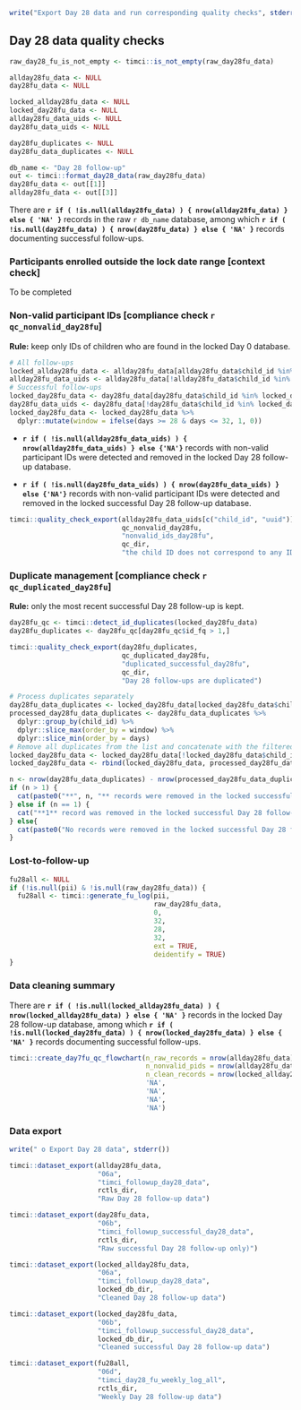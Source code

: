 ```r
write("Export Day 28 data and run corresponding quality checks", stderr())
```

## Day 28 data quality checks\n\n

```r
raw_day28_fu_is_not_empty <- timci::is_not_empty(raw_day28fu_data)

allday28fu_data <- NULL
day28fu_data <- NULL

locked_allday28fu_data <- NULL
locked_day28fu_data <- NULL
allday28fu_data_uids <- NULL
day28fu_data_uids <- NULL

day28fu_duplicates <- NULL
day28fu_data_duplicates <- NULL
```

```r
db_name <- "Day 28 follow-up"
out <- timci::format_day28_data(raw_day28fu_data)
day28fu_data <- out[[1]]
allday28fu_data <- out[[3]]
```

There are **`r if ( !is.null(allday28fu_data) ) { nrow(allday28fu_data) } else { 'NA' }`** records in the raw `r db_name` database, among which **`r if ( !is.null(day28fu_data) ) { nrow(day28fu_data) } else { 'NA' }`** records documenting successful follow-ups.

### Participants enrolled outside the lock date range [context check]\n\n

To be completed

### Non-valid participant IDs [compliance check `r qc_nonvalid_day28fu`]\n\n

**Rule:** keep only IDs of children who are found in the locked Day 0 database.

```r
# All follow-ups
locked_allday28fu_data <- allday28fu_data[allday28fu_data$child_id %in% locked_day0_data$child_id, ]
allday28fu_data_uids <- allday28fu_data[!allday28fu_data$child_id %in% locked_day0_data$child_id, ]
# Successful follow-ups
locked_day28fu_data <- day28fu_data[day28fu_data$child_id %in% locked_day0_data$child_id, ]
day28fu_data_uids <- day28fu_data[!day28fu_data$child_id %in% locked_day0_data$child_id, ]
locked_day28fu_data <- locked_day28fu_data %>% 
  dplyr::mutate(window = ifelse(days >= 28 & days <= 32, 1, 0))
```

* **`r if ( !is.null(allday28fu_data_uids) ) { nrow(allday28fu_data_uids) } else {'NA'}`** records with non-valid participant IDs were detected and removed in the locked Day 28 follow-up database.

* **`r if ( !is.null(day28fu_data_uids) ) { nrow(day28fu_data_uids) } else {'NA'}`** records with non-valid participant IDs were detected and removed in the locked successful Day 28 follow-up database.

```r
timci::quality_check_export(allday28fu_data_uids[c("child_id", "uuid")],
                            qc_nonvalid_day28fu,
                            "nonvalid_ids_day28fu",
                            qc_dir,
                            "the child ID does not correspond to any ID found the locked Day 0 database")
```

### Duplicate management [compliance check `r qc_duplicated_day28fu`]\n\n

**Rule:** only the most recent successful Day 28 follow-up is kept.

```r
day28fu_qc <- timci::detect_id_duplicates(locked_day28fu_data)
day28fu_duplicates <- day28fu_qc[day28fu_qc$id_fq > 1,]
```

```r
timci::quality_check_export(day28fu_duplicates,
                            qc_duplicated_day28fu,
                            "duplicated_successful_day28fu",
                            qc_dir,
                            "Day 28 follow-ups are duplicated")
```

```r
# Process duplicates separately
day28fu_data_duplicates <- locked_day28fu_data[locked_day28fu_data$child_id %in% day28fu_duplicates$child_id, ]
processed_day28fu_data_duplicates <- day28fu_data_duplicates %>%
  dplyr::group_by(child_id) %>%
  dplyr::slice_max(order_by = window) %>%
  dplyr::slice_min(order_by = days)
# Remove all duplicates from the list and concatenate with the filtered list
locked_day28fu_data <- locked_day28fu_data[!locked_day28fu_data$child_id %in% day28fu_duplicates$child_id, ]
locked_day28fu_data <- rbind(locked_day28fu_data, processed_day28fu_data_duplicates)
```

```r
n <- nrow(day28fu_data_duplicates) - nrow(processed_day28fu_data_duplicates)
if (n > 1) {
  cat(paste0("**", n, "** records were removed in the locked successful Day 28 follow-up database (records duplicated on the same day may be kept - we need to define a rule for this)."))
} else if (n == 1) {
  cat("**1** record was removed in the locked successful Day 28 follow-up database (records duplicated on the same day may be kept - we need to define a rule for this).")
} else{
  cat(paste0("No records were removed in the locked successful Day 28 follow-up database."))
}
```

### Lost-to-follow-up\n\n

```r
fu28all <- NULL
if (!is.null(pii) & !is.null(raw_day28fu_data)) {
  fu28all <- timci::generate_fu_log(pii,
                                    raw_day28fu_data,
                                    0,
                                    32,
                                    28,
                                    32,
                                    ext = TRUE,
                                    deidentify = TRUE)
}
```

### Data cleaning summary\n\n

There are **`r if ( !is.null(locked_allday28fu_data) ) { nrow(locked_allday28fu_data) } else { 'NA' }`** records in the locked Day 28 follow-up database, among which **`r if ( !is.null(locked_day28fu_data) ) { nrow(locked_day28fu_data) } else { 'NA' }`** records documenting successful follow-ups.

```r
timci::create_day7fu_qc_flowchart(n_raw_records = nrow(allday28fu_data),
                                  n_nonvalid_pids = nrow(allday28fu_data_uids),
                                  n_clean_records = nrow(locked_allday28fu_data),
                                  'NA',
                                  'NA',
                                  'NA',
                                  'NA')
```

### Data export\n\n

```r
write(" o Export Day 28 data", stderr())
```

```r
timci::dataset_export(allday28fu_data,
                      "06a",
                      "timci_followup_day28_data",
                      rctls_dir,
                      "Raw Day 28 follow-up data")
```

```r
timci::dataset_export(day28fu_data,
                      "06b",
                      "timci_followup_successful_day28_data",
                      rctls_dir,
                      "Raw successful Day 28 follow-up only)")
```

```r
timci::dataset_export(locked_allday28fu_data,
                      "06a",
                      "timci_followup_day28_data",
                      locked_db_dir,
                      "Cleaned Day 28 follow-up data")
```

```r
timci::dataset_export(locked_day28fu_data,
                      "06b",
                      "timci_followup_successful_day28_data",
                      locked_db_dir,
                      "Cleaned successful Day 28 follow-up data")
```

```r
timci::dataset_export(fu28all,
                      "06d",
                      "timci_day28_fu_weekly_log_all",
                      rctls_dir,
                      "Weekly Day 28 follow-up data")
```
